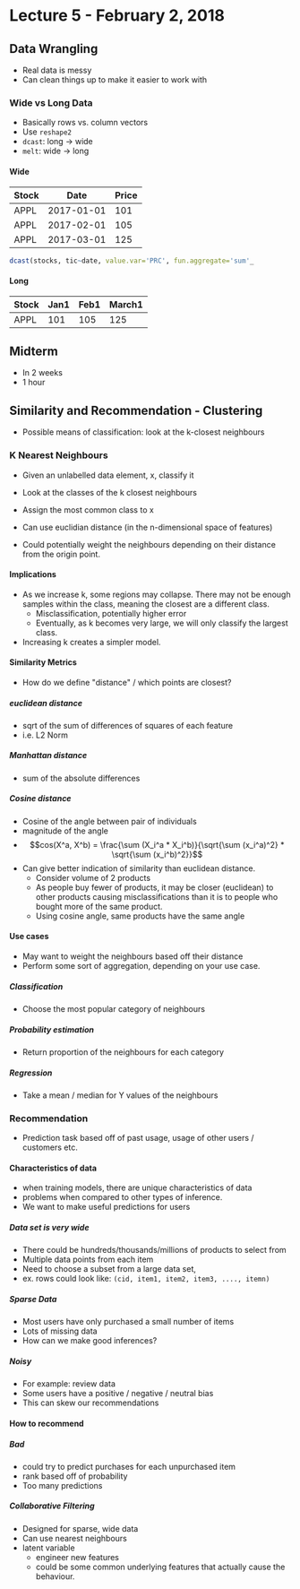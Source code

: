 # Lecture 5 - February 2, 2018

## Data Wrangling
- Real data is messy
- Can clean things up to make it easier to work with

### Wide vs Long Data
- Basically rows vs. column vectors
- Use `reshape2`
- `dcast`: long -> wide
- `melt`: wide -> long

#### Wide

| Stock | Date | Price |
|-|-|-|
| APPL | 2017-01-01 | 101 |
| APPL | 2017-02-01 | 105 |
| APPL | 2017-03-01 | 125 |

```r
dcast(stocks, tic~date, value.var='PRC', fun.aggregate='sum'_
```

#### Long

| Stock | Jan1 | Feb1 | March1 |
|-|-|-|-|
| APPL | 101 | 105 | 125 |

## Midterm
- In 2 weeks
- 1 hour

## Similarity and Recommendation - Clustering
- Possible means of classification: look at the k-closest neighbours

### K Nearest Neighbours
- Given an unlabelled data element, x, classify it
- Look at the classes of the k closest neighbours
- Assign the most common class to x

- Can use euclidian distance (in the n-dimensional space of features)
- Could potentially weight the neighbours depending on their distance from the origin point.

#### Implications
- As we increase k, some regions may collapse. There may not be enough samples within the class, meaning the closest are a different class.
  - Misclassification, potentially higher error
  - Eventually, as k becomes very large, we will only classify the largest class.
- Increasing k creates a simpler model.

#### Similarity Metrics
- How do we define "distance" / which points are closest?

##### euclidean distance
- sqrt of the sum of differences of squares of each feature
- i.e. L2 Norm

##### Manhattan distance
- sum of the absolute differences

##### Cosine distance
- Cosine of the angle between pair of individuals
- magnitude of the angle
- $$cos(X^a, X^b) = \frac{\sum (X_i^a * X_i^b)}{\sqrt{\sum (x_i^a)^2} * \sqrt{\sum (x_i^b)^2}}$$
- Can give better indication of similarity than euclidean distance.
  - Consider volume of 2 products
  - As people buy fewer of products, it may be closer (euclidean) to other products causing misclassifications than it is to people who bought more of the same product.
  - Using cosine angle, same products have the same angle

#### Use cases
- May want to weight the neighbours based off their distance
- Perform some sort of aggregation, depending on your use case.

##### Classification
- Choose the most popular category of neighbours

##### Probability estimation
- Return proportion of the neighbours for each category

##### Regression
- Take a mean / median for Y values of the neighbours

### Recommendation
- Prediction task based off of past usage, usage of other users / customers etc.

#### Characteristics of data
- when training models, there are unique characteristics of data
- problems when compared to other types of inference.
- We want to make useful predictions for users

##### Data set is very wide
- There could be hundreds/thousands/millions of products to select from
- Multiple data points from each item
- Need to choose a subset from a large data set,
- ex. rows could look like: `(cid, item1, item2, item3, ...., itemn)`

##### Sparse Data
- Most users have only purchased a small number of items
- Lots of missing data
- How can we make good inferences?

##### Noisy
- For example: review data
- Some users have a positive / negative / neutral bias
- This can skew our recommendations

#### How to recommend

##### Bad
- could try to predict purchases for each unpurchased item
- rank based off of probability
- Too many predictions

##### Collaborative Filtering
- Designed for sparse, wide data
- Can use nearest neighbours
- latent variable
  - engineer new features
  - could be some common underlying features that actually cause the behaviour.
